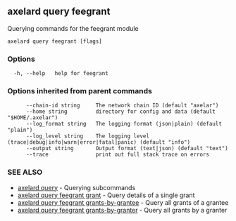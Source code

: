 ## axelard query feegrant

Querying commands for the feegrant module

```
axelard query feegrant [flags]
```

### Options

```
  -h, --help   help for feegrant
```

### Options inherited from parent commands

```
      --chain-id string     The network chain ID (default "axelar")
      --home string         directory for config and data (default "$HOME/.axelar")
      --log_format string   The logging format (json|plain) (default "plain")
      --log_level string    The logging level (trace|debug|info|warn|error|fatal|panic) (default "info")
      --output string       Output format (text|json) (default "text")
      --trace               print out full stack trace on errors
```

### SEE ALSO

- [axelard query](/cli-docs/v0_31_3/axelard_query) - Querying subcommands
- [axelard query feegrant grant](/cli-docs/v0_31_3/axelard_query_feegrant_grant) - Query details of a single grant
- [axelard query feegrant grants-by-grantee](/cli-docs/v0_31_3/axelard_query_feegrant_grants-by-grantee) - Query all grants of a grantee
- [axelard query feegrant grants-by-granter](/cli-docs/v0_31_3/axelard_query_feegrant_grants-by-granter) - Query all grants by a granter
